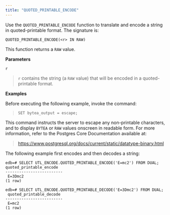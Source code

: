 ```yaml
---
title: "QUOTED_PRINTABLE_ENCODE"
---
```




Use the `QUOTED_PRINTABLE_ENCODE` function to translate and encode a string in quoted-printable format. The signature is:

    QUOTED_PRINTABLE_ENCODE(<r> IN RAW)

This function returns a `RAW` value.

**Parameters**

`r`

> `r` contains the string (a `RAW` value) that will be encoded in a quoted-printable format.

**Examples**

Before executing the following example, invoke the command:

> `SET bytea_output = escape;`

This command instructs the server to escape any non-printable characters, and to display `BYTEA` or `RAW` values onscreen in readable form. For more information, refer to the Postgres Core Documentation available at:

> <https://www.postgresql.org/docs/current/static/datatype-binary.html>

The following example first encodes and then decodes a string:

    edb=# SELECT UTL_ENCODE.QUOTED_PRINTABLE_ENCODE('E=mc2') FROM DUAL;
    quoted_printable_encode
    -------------------------
     E=3Dmc2
    (1 row)

    edb=# SELECT UTL_ENCODE.QUOTED_PRINTABLE_DECODE('E=3Dmc2') FROM DUAL;
     quoted_printable_decode
    -------------------------
     E=mc2
    (1 row)
